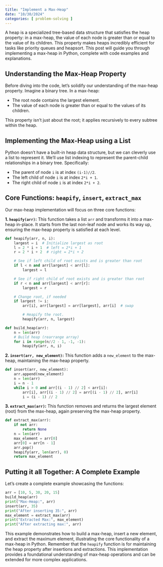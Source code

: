 ```yaml
---
title: "Implement a Max-Heap"
date: "10/30/2024"
categories: [ problem-solving ]
---
```


A heap is a specialized tree-based data structure that satisfies the heap property:  in a max-heap, the value of each node is greater than or equal to the value of its children. This property makes heaps incredibly efficient for tasks like priority queues and heapsort. This post will guide you through implementing a max-heap in Python, complete with code examples and explanations.


## Understanding the Max-Heap Property

Before diving into the code, let's solidify our understanding of the max-heap property.  Imagine a binary tree. In a max-heap:

* The root node contains the largest element.
* The value of each node is greater than or equal to the values of its children.

This property isn't just about the root; it applies recursively to every subtree within the heap.


## Implementing the Max-Heap using a List

Python doesn't have a built-in heap data structure, but we can cleverly use a list to represent it.  We'll use list indexing to represent the parent-child relationships in a binary tree.  Specifically:

* The parent of node `i` is at index `(i-1)//2`.
* The left child of node `i` is at index `2*i + 1`.
* The right child of node `i` is at index `2*i + 2`.


## Core Functions: `heapify`, `insert`, `extract_max`

Our max-heap implementation will focus on three core functions:

**1. `heapify(arr)`:** This function takes a list `arr` and transforms it into a max-heap in-place.  It starts from the last non-leaf node and works its way up, ensuring the max-heap property is satisfied at each level.

```python
def heapify(arr, n, i):
    largest = i  # Initialize largest as root
    l = 2 * i + 1  # left = 2*i + 1
    r = 2 * i + 2  # right = 2*i + 2

    # See if left child of root exists and is greater than root
    if l < n and arr[largest] < arr[l]:
        largest = l

    # See if right child of root exists and is greater than root
    if r < n and arr[largest] < arr[r]:
        largest = r

    # Change root, if needed
    if largest != i:
        arr[i], arr[largest] = arr[largest], arr[i]  # swap

        # Heapify the root.
        heapify(arr, n, largest)

def build_heap(arr):
    n = len(arr)
    # Build heap (rearrange array)
    for i in range(n//2 - 1, -1, -1):
        heapify(arr, n, i)

```

**2. `insert(arr, new_element)`:**  This function adds a `new_element` to the max-heap, maintaining the max-heap property.

```python
def insert(arr, new_element):
    arr.append(new_element)
    n = len(arr)
    i = n - 1
    while i > 0 and arr[(i - 1) // 2] < arr[i]:
        arr[i], arr[(i - 1) // 2] = arr[(i - 1) // 2], arr[i]
        i = (i - 1) // 2
```

**3. `extract_max(arr)`:** This function removes and returns the largest element (root) from the max-heap, again preserving the max-heap property.


```python
def extract_max(arr):
    if not arr:
        return None
    n = len(arr)
    max_element = arr[0]
    arr[0] = arr[n - 1]
    arr.pop()
    heapify(arr, len(arr), 0)
    return max_element
```

## Putting it all Together: A Complete Example

Let's create a complete example showcasing the functions:

```python
arr = [10, 5, 30, 20, 15]
build_heap(arr)
print("Max-Heap:", arr)
insert(arr, 35)
print("After inserting 35:", arr)
max_element = extract_max(arr)
print("Extracted Max:", max_element)
print("After extracting max:", arr)

```

This example demonstrates how to build a max-heap, insert a new element, and extract the maximum element, illustrating the core functionality of a max-heap in Python.  Remember that the `heapify` function is for maintaining the heap property after insertions and extractions.  This implementation provides a foundational understanding of max-heap operations and can be extended for more complex applications.